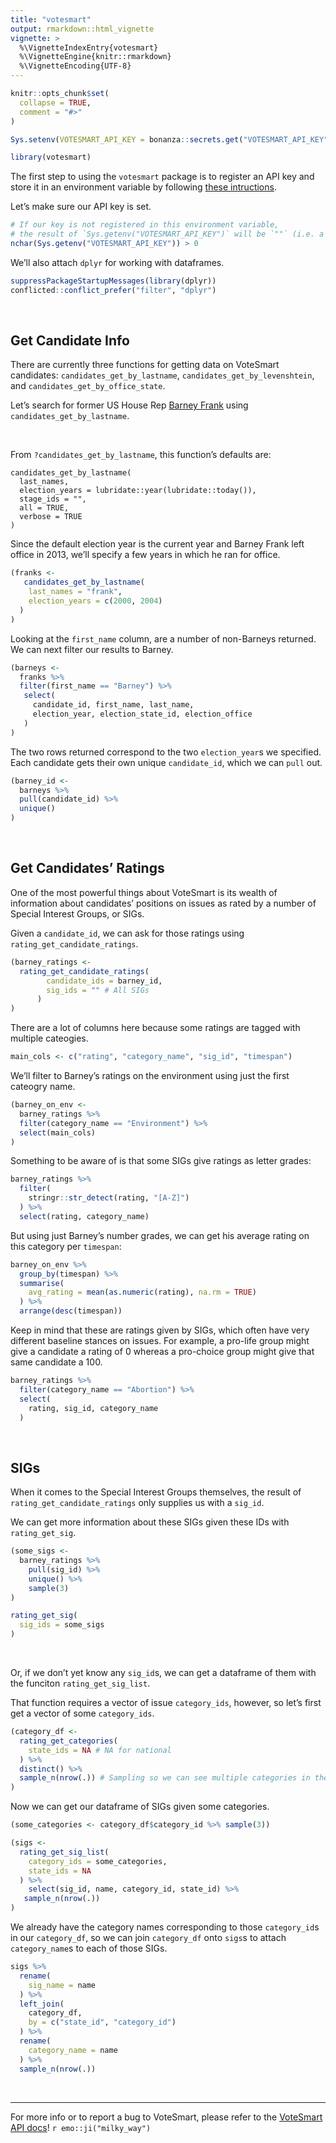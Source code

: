 ```yaml
---
title: "votesmart"
output: rmarkdown::html_vignette
vignette: >
  %\VignetteIndexEntry{votesmart}
  %\VignetteEngine{knitr::rmarkdown}
  %\VignetteEncoding{UTF-8}
---
```


```r
knitr::opts_chunk$set(
  collapse = TRUE,
  comment = "#>"
)
```

```r
Sys.setenv(VOTESMART_API_KEY = bonanza::secrets.get("VOTESMART_API_KEY"))
```


```r
library(votesmart)
```

The first step to using the `votesmart` package is to register an API key and store it in an environment variable by following [these intructions](https://github.com/decktools/votesmart#api-keys).

Let's make sure our API key is set. 

```r
# If our key is not registered in this environment variable, 
# the result of `Sys.getenv("VOTESMART_API_KEY")` will be `""` (i.e. a string of `nchar` 0)
nchar(Sys.getenv("VOTESMART_API_KEY")) > 0
```

We'll also attach `dplyr` for working with dataframes.

```r
suppressPackageStartupMessages(library(dplyr))
conflicted::conflict_prefer("filter", "dplyr")
```

<br>

## Get Candidate Info

There are currently three functions for getting data on VoteSmart candidates: `candidates_get_by_lastname`, `candidates_get_by_levenshtein`, and `candidates_get_by_office_state`.

Let's search for former US House Rep [Barney Frank](https://en.wikipedia.org/wiki/Barney_Frank) using `candidates_get_by_lastname`.

<br>

From `?candidates_get_by_lastname`, this function's defaults are:

```
candidates_get_by_lastname(
  last_names,
  election_years = lubridate::year(lubridate::today()),
  stage_ids = "",
  all = TRUE,
  verbose = TRUE
)
```

Since the default election year is the current year and Barney Frank left office in 2013, we'll specify a few years in which he ran for office. 

```r
(franks <- 
   candidates_get_by_lastname(
    last_names = "frank", 
    election_years = c(2000, 2004)
  )
)
```

Looking at the `first_name` column, are a number of non-Barneys returned. We can next filter our results to Barney.

```r
(barneys <- 
  franks %>% 
  filter(first_name == "Barney") %>% 
   select(
     candidate_id, first_name, last_name, 
     election_year, election_state_id, election_office
   )
)
```

 The two rows returned correspond to the two `election_year`s we specified. Each candidate gets their own unique `candidate_id`, which we can `pull` out.

```r
(barney_id <- 
  barneys %>% 
  pull(candidate_id) %>% 
  unique()
)
```


<br>

## Get Candidates' Ratings

One of the most powerful things about VoteSmart is its wealth of information about candidates' positions on issues as rated by a number of Special Interest Groups, or SIGs.

Given a `candidate_id`, we can ask for those ratings using `rating_get_candidate_ratings`.

```r
(barney_ratings <- 
  rating_get_candidate_ratings(
        candidate_ids = barney_id,
        sig_ids = "" # All SIGs
      )
)
```

There are a lot of columns here because some ratings are tagged with multiple cateogies. 

```r
main_cols <- c("rating", "category_name", "sig_id", "timespan")
```

We'll filter to Barney's ratings on the environment using just the first cateogry name.

```r
(barney_on_env <- 
  barney_ratings %>% 
  filter(category_name == "Environment") %>% 
  select(main_cols)
)
```

Something to be aware of is that some SIGs give ratings as letter grades:

```r
barney_ratings %>% 
  filter(
    stringr::str_detect(rating, "[A-Z]")
  ) %>% 
  select(rating, category_name)
```

But using just Barney's number grades, we can get his average rating on this category per `timespan`:

```r
barney_on_env %>% 
  group_by(timespan) %>% 
  summarise(
    avg_rating = mean(as.numeric(rating), na.rm = TRUE)
  ) %>% 
  arrange(desc(timespan))
```


Keep in mind that these are ratings given by SIGs, which often have very different baseline stances on issues. For example, a pro-life group might give a candidate a rating of 0 whereas a pro-choice group might give that same candidate a 100.

```r
barney_ratings %>% 
  filter(category_name == "Abortion") %>% 
  select(
    rating, sig_id, category_name
  )
```

<br>

## SIGs

When it comes to the Special Interest Groups themselves, the result of `rating_get_candidate_ratings` only supplies us with a `sig_id`. 

We can get more information about these SIGs given these IDs with `rating_get_sig`.

```r
(some_sigs <- 
  barney_ratings %>%
    pull(sig_id) %>%
    unique() %>%
    sample(3)
)
```

```r
rating_get_sig(
  sig_ids = some_sigs
)
```

<br>

Or, if we don't yet know any `sig_id`s, we can get a dataframe of them with the funciton `rating_get_sig_list`. 

That function requires a vector of issue `category_ids`, however, so let's first get a vector of some `category_ids`.

```r
(category_df <-
  rating_get_categories(
    state_ids = NA # NA for national
  ) %>% 
  distinct() %>% 
  sample_n(nrow(.)) # Sampling so we can see multiple categories in the 10 rows shown here
)
```

Now we can get our dataframe of SIGs given some categories.

```r
(some_categories <- category_df$category_id %>% sample(3))
```

```r
(sigs <- 
  rating_get_sig_list(
    category_ids = some_categories,
    state_ids = NA
  ) %>% 
    select(sig_id, name, category_id, state_id) %>% 
   sample_n(nrow(.))
)
```

We already have the category names corresponding to those `category_id`s in our `category_df`, so we can join `category_df` onto `sigs`s to attach `category_name`s to each of those SIGs.

```r
sigs %>% 
  rename(
    sig_name = name
  ) %>% 
  left_join(
    category_df,
    by = c("state_id", "category_id")
  ) %>% 
  rename(
    category_name = name
  ) %>% 
  sample_n(nrow(.))
```



<br>

***

For more info or to report a bug to VoteSmart, please refer to the [VoteSmart API docs](http://api.votesmart.org/docs/index.html)! `r emo::ji("milky_way")`

